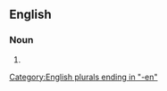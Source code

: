 ==English==

===Noun===
{{head|en|noun form}}

# {{plural of|en|countrywoman}}

[[Category:English plurals ending in "-en"]]